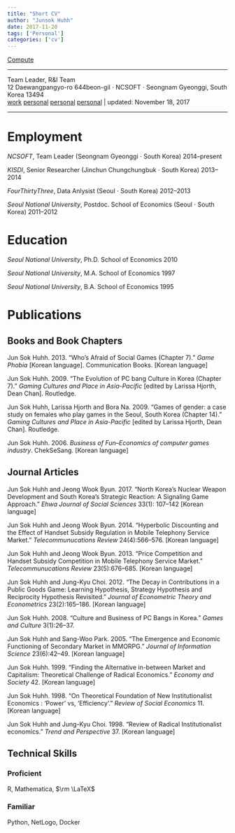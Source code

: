 ```yaml
---
title: "Short CV"
author: "Junsok Huhh"
date: 2017-11-20
tags: ['Personal']
categories: ['cv'] 
---
```


<a class="btn-cta-freequote" href="#">Compute <i class="fa fa-calculator"></i></a>

*****
<div id = "vtight"> 
Team Leader, R&I Team </br>
12 Daewangpangyo-ro 644beon-gil $\cdot$ NCSOFT $\cdot$ Seongnam Gyeonggi, South Korea 13494 </br>
<i class="fa fa-envelope-o" aria-hidden="true"></i> [work](mailto: junsokhuhh@ncsoft.com) 
<i class="fa fa-envelope-o" aria-hidden="true"></i> [personal](mailto: anarinsk@gmail.com) 
<i class="fa fa-github" aria-hidden="true"></i> [personal](https://github.com/anarinsk) 
<i class="fa fa-home" aria-hidden="true"></i> [personal](http://lostineconomics.com) 
&vert; updated: November 18, 2017 </br>
</div>

******


# Employment

*NCSOFT*, Team Leader (Seongnam Gyeonggi $\cdot$ South Korea) 2014--present 

*KISDI*, Senior Researcher (Jinchun Chungchungbuk $\cdot$ South Korea) 2013--2014 

*FourThirtyThree*, Data Anlysist (Seoul $\cdot$ South Korea) 2012--2013

*Seoul National University*, Postdoc. School of Economics (Seoul $\cdot$ South Korea) 2011--2012

# Education

*Seoul National University*, Ph.D. School of Economics 2010

*Seoul National University*, M.A. School of Economics 1997 

*Seoul National University*, B.A. School of Economics 1995

# Publications

## Books and Book Chapters 

Jun Sok Huhh. 2013. "Who’s Afraid of Social Games (Chapter 7)." *Game Phobia* [Korean language]. Communication Books. [Korean language]

Jun Sok Huhh. 2009. "The Evolution of PC bang Culture in Korea (Chapter 7)." *Gaming Cultures and Place in Asia-Pacific* [edited by Larissa Hjorth, Dean Chan]. Routledge.

Jun Sok Huhh, Larissa Hjorth and Bora Na. 2009. "Games of gender: a case study on females who play games in the Seoul, South Korea (Chapter 14)." *Gaming Cultures and Place in Asia-Pacific* [edited by Larissa Hjorth, Dean Chan]. Routledge.

Jun Sok Huhh. 2006. *Business of Fun–Economics of computer games industry*. ChekSeSang. [Korean language]

## Journal Articles

Jun Sok Huhh and Jeong Wook Byun. 2017. "North Korea’s Nuclear Weapon Development and South Korea’s Strategic Reaction: A Signaling Game Approach." *Ehwa Journal of Social Sciences* 33(1): 107--142 [Korean language]

Jun Sok Huhh and Jeong Wook Byun. 2014. "Hyperbolic Discounting and the Effect of Handset Subsidy Regulation in Mobile Telephony Service Market." *Telecommunucations Review* 24(4):566--576. [Korean language]

Jun Sok Huhh and Jeong Wook Byun. 2013. "Price Competition and Handset Subsidy Competition in Mobile Telephony Service Market." *Telecommunucations Review* 23(5):676--685. [Korean language]

Jun Sok Huhh and Jung-Kyu Choi. 2012. "The Decay in Contributions in a Public Goods Game: Learning Hypothesis, Strategy Hypothesis and Reciprocity Hypothesis Revisited." *Journal of Econometric Theory and Econometrics* 23(2):165--186. [Korean language]

Jun Sok Huhh. 2008. "Culture and Business of PC Bangs in Korea." *Games and Culture* 3(1):26--37.

Jun Sok Huhh and Sang-Woo Park. 2005. "The Emergence and Economic Functioning of Secondary Market in MMORPG." *Journal of Information Science* 23(6):42–49. [Korean language]

Jun Sok Huhh. 1999. "Finding the Alternative in-between Market and Capitalism: Theoretical Challenge of Radical Economics." *Economy and Society* 42. [Korean language]

Jun Sok Huhh. 1998. "On Theoretical Foundation of New Institutionalist Economics : ‘Power’ vs, ‘Efficiency’." *Review of Social Economics* 11. [Korean language]

Jun Sok Huhh and Jung-Kyu Choi. 1998. "Review of Radical Institutionalist economics." *Trend and Perspective* 37. [Korean language]

## Technical Skills 

### Proficient
R, Mathematica, $\rm \LaTeX$

### Familiar
Python, NetLogo, Docker